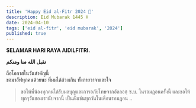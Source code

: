```yaml
---
title: 'Happy Eid al-Fitr 2024 🤲'
description: Eid Mubarak 1445 H
date: 2024-04-10
tags: ['eid al-fitr', 'eid mubarak', '2024']
published: true
---
```


**SELAMAR HARI RAYA AIDILFITRI.**

**‎تقبل الله منا ومنكم**

ถือโอกาสในวันสำคัญนี้  
ขอมาอัฟทุกคนด้วยนะ
ที่ผมได้ล่วงเกิน ทั้งกายวาจาและใจ

> ขอให้พี่น้องทุกคนได้รับผลบุญและการอภัยโทษจากอัลลอฮฺ ซ.บ. ในรอมฎอนครั้งนี้ และขอให้ทุกๆวันของเรานับจากนี้ เป็นดั่งเช่นทุกวันในเดือนรอมฎอน ..
